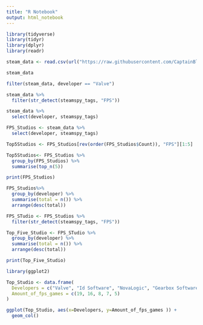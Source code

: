 ```yaml
---
title: "R Notebook"
output: html_notebook
---
```


```r
library(tidyverse)
library(tidyr)
library(dplyr)
library(readr)
```

```r
steam_data <- read.csv(url("https://raw.githubusercontent.com/CaptainBlast096/Intro-to-Data-Science---Final-Project/main/data/steam.csv?token=AUYBUGFTVT4MWJCRESJF6LDBB4YYG"))

steam_data
```
```r
filter(steam_data, developer == "Valve")
```

```r
steam_data %>%
  filter(str_detect(steamspy_tags, "FPS")) 
```
```r
steam_data %>%
  select(developer, steamspy_tags)
```
```r
FPS_Studios <- steam_data %>%
  select(developer, steamspy_tags)
```

```r
Top5Studios <- FPS_Studios[rev(order(FPS_Studios$Count)), "FPS"][1:5]
```

```r
Top5Studios<- FPS_Studios %>%
  group_by(FPS_Studios) %>%
  summarise(top_n(5))
```
```r
print(FPS_Studios)
```


```r
FPS_Studios%>%
  group_by(developer) %>%
  summarise(total = n()) %>%
  arrange(desc(total))
```

```r
FPS_STudio <- FPS_Studios %>%
  filter(str_detect(steamspy_tags, "FPS"))
```

```r
Top_Five_Studio <- FPS_STudio %>%
  group_by(developer) %>%
  summarise(total = n()) %>%
  arrange(desc(total)) 
```
```r
print(Top_Five_Studio)
```

```r
library(ggplot2)
```

```r
Top_Studio <- data.frame(
  Developers = c("Valve", "Id Software", "NovaLogic", "Gearbox Software", "Epic Games Inc."),
  Amount_of_fps_games = c(19, 16, 8, 7, 5)
)
```

```r
ggplot(Top_Studio, aes(x=Developers, y=Amount_of_fps_games )) +
  geom_col()
```

